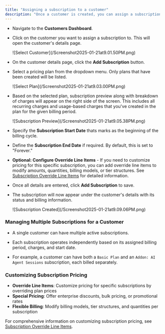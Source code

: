 ```yaml
---
title: "Assigning a subscription to a customer"
description: "Once a customer is created, you can assign a subscription to them by following these steps:"
---
```


- Navigate to the **Customers Dashboard**.

- Click on the customer you want to assign a subscription to. This will open the customer's details page.
  <Frame>
    ![Select Customer](/Screenshot2025-01-21at9.01.50PM.png)
  </Frame>

- On the customer details page, click the **Add Subscription** button.

- Select a pricing plan from the dropdown menu. Only plans that have been created will be listed.
  <Frame>
    ![Select Plan](/Screenshot2025-01-21at9.03.00PM.png)
  </Frame>

- Based on the selected plan, subscription preview along with breakdown of charges will appear on the right side of the screen. This includes all recurring charges and usage-based charges that you've created in the plan for the given billing period.
  <Frame>
    ![Subscription Preview](/Screenshot2025-01-21at9.05.38PM.png)
  </Frame>

- Specify the **Subscription Start Date** thats marks as the beginning of the billing cycle.

- Define the **Subscription End Date** if required. By default, this is set to "Forever."

- **Optional: Configure Override Line Items** - If you need to customize pricing for this specific subscription, you can add override line items to modify amounts, quantities, billing models, or tier structures. See [Subscription Override Line Items](/docs/subscriptions/override-line-items) for detailed information.

- Once all details are entered, click **Add Subscription** to save.

- The subscription will now appear under the customer's details with its status and billing information.
  <Frame>
    ![Subscription Created](/Screenshot2025-01-21at9.09.06PM.png)
  </Frame>

### **Managing Multiple Subscriptions for a Customer**

- A single customer can have multiple active subscriptions.

- Each subscription operates independently based on its assigned billing period, charges, and start date.

- For example, a customer can have both a `Basic Plan` and an `Addon: AI Agent Sessions` subscription, each billed separately.

### **Customizing Subscription Pricing**

- **Override Line Items**: Customize pricing for specific subscriptions by overriding plan prices
- **Special Pricing**: Offer enterprise discounts, bulk pricing, or promotional rates
- **Flexible Billing**: Modify billing models, tier structures, and quantities per subscription

For comprehensive information on customizing subscription pricing, see [Subscription Override Line Items](/docs/subscriptions/override-line-items).
